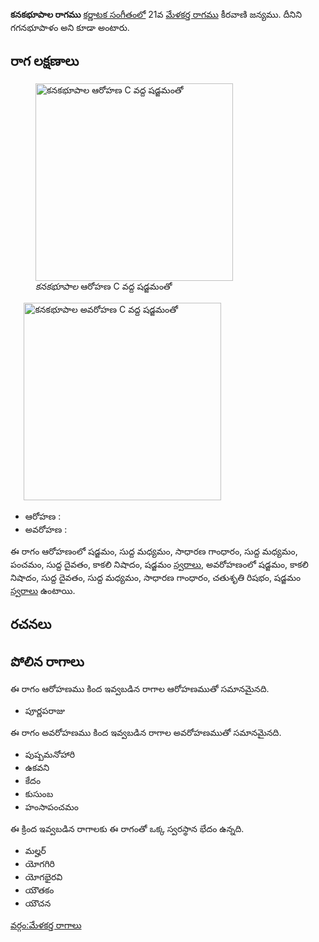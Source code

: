 {{Infobox ragam
	| name          	= కనకభూపాల
	| synonym	    	= గగనభూపాళం
	| mela          	= 
	| chakra        	= 
	| janaka        	= 
	| type          	= షడవ
	| arohanam      	= {{svaraC|S|M1|G2|M1|P|D1|N3|S'}} 
	| avarohanam    	= {{svaraC|S'|N3|D1|M1|G2|R2|S}}
	| jeeva         	=
	| chhaya        	=
	| nyasa         	=
	| vishesha      	= 
	| equivalent  		= 
}}
{{కర్ణాటక సంగీత రాగాలు}}
'''కనకభూపాల రాగము''' [[కర్ణాటక సంగీతం]]లో 21వ [[మేళకర్త రాగము]] కీరవాణి జన్యము. దీనిని గగనభూపాళం అని కూడా అంటారు.


==రాగ లక్షణాలు==
[[Image:kanakabhupala_ar_kb2wiki.png|thumb|right|316px|''కనకభూపాల'' ఆరోహణ C వద్ద షడ్జమంతో]]
	[[Image:kanakabhupala_av_kb2wiki.png|thumb|right|316px|''కనకభూపాల'' అవరోహణ C వద్ద షడ్జమంతో]]

* ఆరోహణ : {{svaraC|S|M1|G2|M1|P|D1|N3|S'}} 
* అవరోహణ : {{svaraC|S'|N3|D1|M1|G2|R2|S}}

ఈ రాగం ఆరోహణంలో షడ్జమం, సుద్ద మధ్యమం, సాధారణ  గాంధారం, సుద్ద మధ్యమం, పంచమం, సుద్ద దైవతం, కాకలి  నిషాదం, షడ్జమం [[స్వరాలు]], అవరోహణంలో షడ్జమం, కాకలి  నిషాదం, సుద్ద దైవతం, సుద్ద మధ్యమం, సాధారణ  గాంధారం, చతుశృతి రిషభం, షడ్జమం [[స్వరాలు]] ఉంటాయి.

==రచనలు==



==పోలిన రాగాలు==
ఈ రాగం ఆరోహణము కింద ఇవ్వబడిన రాగాల ఆరోహణముతో సమానమైనది.
* పూర్ణపరాజు

ఈ రాగం అవరోహణము కింద ఇవ్వబడిన రాగాల అవరోహణముతో సమానమైనది.
* పుష్పమనోహారి
* ఉకవని
* కేదం
* కుసుంబ
* హంసాపంచమం

ఈ క్రింద ఇవ్వబడిన రాగాలకు ఈ రాగంతో ఒక్క స్వరస్థాన భేదం ఉన్నది.
* మల్హర్
* యోగగిరి
* యోగభైరవి
* యౌతకం
* యౌచన



[[వర్గం:మేళకర్త రాగాలు]]